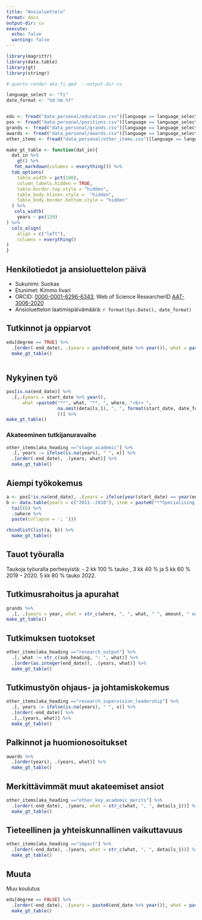 ```yaml
---
title: "Ansioluettelo"
format: docx
output-dir: cv
execute:
  echo: false
  warning: false
---
```


```r
library(magrittr)
library(data.table)
library(gt)
library(stringr)

# quarto render aka_fi.qmd  --output-dir cv

language_select <- "fi"
date_format <- "%d.%m.%Y"


edu <- fread("data_personal/education.csv")[language == language_select]
pos <- fread("data_personal/positions.csv")[language == language_select]
grands <- fread("data_personal/grands.csv")[language == language_select]
awards <- fread("data_personal/awards.csv")[language == language_select]
other_items <- fread("data_personal/other_items.csv")[language == language_select]

make_gt_table <- function(dat_in){
  dat_in %>% 
    gt() %>% 
   fmt_markdown(columns = everything()) %>% 
  tab_options(
    table.width = pct(100),
    column_labels.hidden = TRUE,
    table.border.top.style = "hidden",
    table_body.hlines.style =  "hidden",
    table_body.border.bottom.style = "hidden"
  ) %>% 
   cols_width(
    years ~ px(120)
) %>% 
  cols_align(
    align = c("left"),
    columns = everything()
)
}

```

## Henkilotiedot ja ansioluettelon päivä

-   Sukunimi: Suokas
-   Etunimet: Kimmo Iivari
-   ORCID: [0000-0001-6296-6343](https://orcid.org/0000-0001-6296-6343), Web of Science ResearcherID [AAT-3006-2020](https://publons.com/researcher/3762591/kimmo-suokas/)
-   Ansioluettelon laatimispäivämäärä: `r format(Sys.Date(), date_format)`

## Tutkinnot ja oppiarvot

```r

edu[degree == TRUE] %>% 
  .[order(-end_date), .(years = paste0(end_date %>% year()), what = paste0("**", what, "**, ", institute))] %>%
  make_gt_table()
  
```

## Nykyinen työ

```r
pos[is.na(end_date)] %>% 
  .[,.(years = start_date %>% year(), 
      what =paste0("**", what, "**, ", where, "<br> ",
                   na.omit(details_1), ", ", format(start_date, date_format) , " alkaen", " (", osa_aikainen, ")"
                   ))] %>% 
make_gt_table()
```

### Akateeminen tutkijanuravaihe

```r

other_items[aka_heading =="stage_academic"] %>%
  .[, years := ifelse(is.na(years), " ", x)] %>% 
  .[order(-end_date), .(years, what)] %>%
  make_gt_table()
```

## Aiempi työkokemus

```r
a <- pos[!is.na(end_date), .(years = ifelse(year(start_date) == year(end_date), year(start_date),  paste0(year(start_date), "--", year(end_date))), item = paste0("<b>",what, "</b><br>", where, "<br>", details_1))] %>% head(-6) 
b <- data.table(years = c("2011--2018"), item = paste0("**Specialising Physician** at ", pos %>% 
  tail(6) %>% 
  .$where %>% 
  paste(collapse = '; ')))

rbindlist(list(a, b)) %>% 
  make_gt_table()


```

## Tauot työuralla {.sisennys}

Taukoja työuralla perhesyistä: - 2 kk 100 % tauko , 3 kk 40 % ja 5 kk 60 % 2019 -- 2020. 5 kk 80 % tauko 2022.

## Tutkimusrahoitus ja apurahat

```r
grands %>% 
  .[, .(years = year, what = str_c(where, ", ", what, " ", amount, " eur"))] %>% 
make_gt_table()
```

## Tutkimuksen tuotokset
```r
other_items[aka_heading =="research_output"] %>% 
  .[, what := str_c(sub_heading, ": ", what)] %>% 
  .[order(as.integer(end_date)), .(years, what)] %>% 
  make_gt_table()
```

## Tutkimustyön ohjaus- ja johtamiskokemus

```r
other_items[aka_heading =="research_supervision_leadership"] %>%
  .[, years := ifelse(is.na(years), " ", x)] %>% 
  .[order(-end_date)] %>% 
  .[,.(years, what)] %>% 
  make_gt_table()
```

<!-- ## Opetusansiot
-->

## Palkinnot ja huomionosoitukset
```r
awards %>% 
  .[order(years), .(years, what)] %>% 
  make_gt_table()
```

## Merkittävimmät muut akateemiset ansiot
```r
other_items[aka_heading =="other_key_academic_merits"] %>%
  .[order(-end_date), .(years, what = str_c(what, ", ", details_1))] %>% 
  make_gt_table()
```

## Tieteellinen ja yhteiskunnallinen vaikuttavuus
```r
other_items[aka_heading =="impact"] %>%
  .[order(-end_date), .(years, what = str_c(what, ", ", details_1))] %>% 
  make_gt_table()
```

## Muuta

Muu koulutus
```r
edu[degree == FALSE] %>% 
  .[order(-end_date), .(years = paste0(end_date %>% year()), what = paste0("**", what, "**, ", institute))] %>%
  make_gt_table()
```



